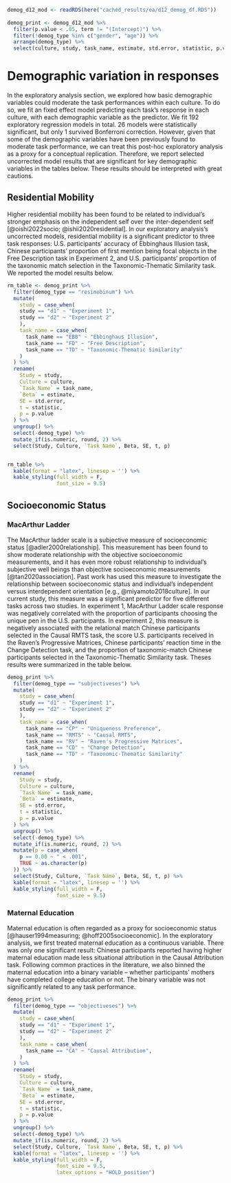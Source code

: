 ```r
demog_d12_mod <- readRDS(here("cached_results/ea/d12_demog_df.RDS"))
 
demog_print <- demog_d12_mod %>% 
  filter(p.value < .05, term != "(Intercept)") %>%
  filter(!demog_type %in% c("gender", "age")) %>% 
  arrange(demog_type) %>% 
  select(culture, study, task_name, estimate, std.error, statistic, p.value)
```


# Demographic variation in responses 

In the exploratory analysis section, we explored how basic demographic variables could moderate the task performances within each culture. To do so, we fit an fixed effect model predicting each task's response in each culture, with each demographic variable as the predictor. We fit 192 exploratory regression models in total. 26 models were statistically significant, but only 1 survived Bonferroni correction. However, given that some of the demographic variables have been previously found to moderate task performance, we can  treat this post-hoc exploratory analysis as a proxy for a conceptual replication. Therefore, we report selected uncorrected model results that are significant for key demographic variables in the tables below. These results should be interpreted with great cautions. 


## Residential Mobility 

Higher residential mobility has been found to be related to individual's stronger emphasis on the independent self over the inter-dependent self [@oishi2022socio; @ishii2020residential]. In our exploratory analysis's uncorrected models, residential mobility is a significant predictor to three task responses: U.S. participants' accuracy of Ebbinghaus Illusion task, Chinese participants' proportion of first mention being focal objects in the Free Description task in Experiment 2, and U.S. participants' proportion of the taxonomic match selection in the Taxonomic-Thematic Similarity task. We reported the model results below. 


```r
rm_table <- demog_print %>% 
  filter(demog_type == "resimobinum") %>% 
  mutate(
    study = case_when(
    study == "d1" ~ "Experiment 1", 
    study == "d2" ~ "Experiment 2"
    ), 
    task_name = case_when(
      task_name == "EBB" ~ "Ebbinghaus Illusion", 
      task_name == "FD" ~ "Free Description", 
      task_name == "TD" ~ "Taxonomic-Thematic Similarity" 
    )
  ) %>% 
  rename(
    Study = study, 
    Culture = culture, 
    `Task Name` = task_name, 
    `Beta` = estimate, 
    SE = std.error, 
    t = statistic, 
    p = p.value
  ) %>% 
  ungroup() %>% 
  select(-demog_type) %>% 
  mutate_if(is.numeric, round, 2) %>% 
  select(Study, Culture, `Task Name`, Beta, SE, t, p)


rm_table %>% 
  kable(format = "latex", linesep = '') %>% 
  kable_styling(full_width = F,
                font_size = 9.5)
```


## Socioeconomic Status

### MacArthur Ladder 

The MacArthur ladder scale is a subjective measure of socioeconomic status [@adler2000relationship]. This measurement has been found to show moderate relationship with the objective socioeconomic measurements, and it has even more robust relationship to individual's subjective well beings than objective socioeconomic measurements [@tan2020association]. Past work has used this measure to investigate the relationship between socioeconomic status and individual's independent versus interdependent orientation [e.g., @miyamoto2018culture]. In our current study, this measure was a significant predictor for five different tasks across two studies. In experiment 1,  MacArthur Ladder scale response was negatively correlated with the proportion of participants choosing the unique pen in the U.S. participants. In experiment 2,  this measure is negatively associated with the relational match Chinese participants selected in the Causal RMTS task, the score U.S. participants received in the Raven's Progressive Matrices, Chinese participants' reaction time in the Change Detection task, and the proportion of taxonomic-match Chinese participants selected in the Taxonomic-Thematic Similarity task. Theses results were summarized in the table below. 


```r
demog_print %>% 
  filter(demog_type == "subjectiveses") %>% 
  mutate(
    study = case_when(
    study == "d1" ~ "Experiment 1", 
    study == "d2" ~ "Experiment 2"
    ), 
    task_name = case_when(
      task_name == "CP" ~ "Uniqueness Preference",
      task_name == "RMTS" ~ "Causal RMTS", 
      task_name == "RV" ~ "Raven's Progressive Matrices", 
      task_name == "CD" ~ "Change Detection", 
      task_name == "TD" ~ "Taxonomic-Thematic Similarity" 
    )
  ) %>% 
  rename(
    Study = study, 
    Culture = culture, 
    `Task Name` = task_name, 
    `Beta` = estimate, 
    SE = std.error, 
    t = statistic, 
    p = p.value
  ) %>% 
  ungroup() %>% 
  select(-demog_type) %>% 
  mutate_if(is.numeric, round, 2) %>% 
  mutate(p = case_when(
    p == 0.00 ~ " < .001", 
    TRUE ~ as.character(p)
  )) %>% 
  select(Study, Culture, `Task Name`, Beta, SE, t, p) %>% 
  kable(format = "latex", linesep = '') %>% 
  kable_styling(full_width = F, 
                font_size = 9.5)
```

### Maternal Education

Maternal education is often regarded as a proxy for socioeconomic status [@hauser1994measuring; @hoff2005socioeconomic]. In the exploratory analysis, we first treated maternal education as a continuous variable. There was only one significant result: Chinese participants reported having higher maternal education made less situational attribution in the Causal Attribution task. Following common practices in the literature, we also binned the maternal education into a binary variable -- whether participants' mothers have completed college education or not. The binary variable was not significantly related to any task performance. 

```r
demog_print %>% 
  filter(demog_type == "objectiveses") %>% 
  mutate(
    study = case_when(
    study == "d1" ~ "Experiment 1", 
    study == "d2" ~ "Experiment 2"
    ), 
    task_name = case_when(
      task_name == "CA" ~ "Causal Attribution", 
    )
  ) %>% 
  rename(
    Study = study, 
    Culture = culture, 
    `Task Name` = task_name, 
    `Beta` = estimate, 
    SE = std.error, 
    t = statistic, 
    p = p.value
  ) %>% 
  ungroup() %>% 
  select(-demog_type) %>% 
  mutate_if(is.numeric, round, 2) %>% 
  select(Study, Culture, `Task Name`, Beta, SE, t, p) %>% 
  kable(format = "latex", linesep = '') %>% 
  kable_styling(full_width = F, 
                font_size = 9.5,
                latex_options = "HOLD_position")
```


